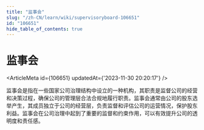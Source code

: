 ```yaml
---
title: "监事会"
slug: "/zh-CN/learn/wiki/supervisoryboard-106651"
id: "106651"
hide_table_of_contents: true
---
```



<Breadcrumbs current="监事会" />

# 监事会

<ArticleMeta id={106651} updatedAt={'2023-11-30 20:20:17'} />
<div className='border-solid border-b border-t-0 my-4 border-[var(--ifm-color-gray-300)]' />

监事会是指在一些国家公司治理结构中设立的一种机构，其职责是监督公司的经营和决策过程，确保公司的管理层合法合规地履行职责。监事会通常由公司的股东选举产生，其成员独立于公司的经营层，负责监督和评估公司的运营情况，保护股东利益。监事会在公司治理中起到了重要的监督和约束作用，可以有效提升公司的透明度和责任感。
